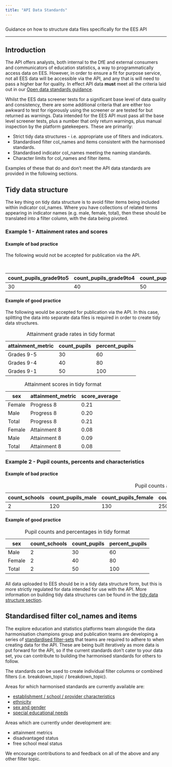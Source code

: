 ```yaml
---
title: "API Data Standards"
---
```


```r
```

<p class="text-muted">Guidance on how to structure data files specifically for the EES API</p>

---

## Introduction

The API offers analysts, both internal to the DfE and external consumers and communicators of education statistics,
a way to programmatically access data on EES. However, in order to ensure a fit for purpose service, not all EES 
data will be accessible via the API, and any that is will need to pass a higher bar for quality. In effect API data
**must** meet all the criteria laid out in our [Open data standards guidance](../statistics-production/ud.qmd).

Whilst the EES data screener tests for a significant base level of data quality and consistency, there are some 
additional criteria that are either too awkward to test for rigorously using the screener or are tested for but
returned as warnings. Data intended for the EES API must pass all the base level screener tests, plus a number
that only return warnings, plus manual inspection by the platform gatekeepers. These are primarily:

- Strict tidy data structures - i.e. appropriate use of filters and indicators.
- Standardised filter col_names and items consistent with the harmonised standards.
- Standardised indicator col_names meeting the naming standards.
- Character limits for col_names and filter items.

Examples of these that do and don't meet the API data standards are provided in the following sections.

## Tidy data structure

The key thing on tidy data structure is to avoid filter items being included within indicator col_names. Where you have collections of related terms appearing in indicator names (e.g. male, female, total), then these should be translated into a filter column, with the data being pivoted.

### Example 1 - Attainment rates and scores

#### Example of bad practice

The following would not be accepted for publication via the API.

::: {.table-responsive}

| count_pupils_grade9to5 | count_pupils_grade9to4 | count_pupils_grade9to1 | percent_pupils_grade9to5 | percent_pupils_grade9to4 | percent_pupils_grade9to1 | progress8_score_male | progress8_score_female | progress8_score |attainment8_score_male | attainment8_score_female | attainment8_score |
|------------------------|------------------------|------------------------|--------------------------|--------------------------|-------------------------|----------------------|------------------------|-----------------|----------------------|------------------------|-----------------|
| 30                     | 40                     | 50                     | 60                       | 80                       | 100                      | 0.2                  | 0.21                   | 0.21            |0.09                  | 0.08                   | 0.10            |

: Attainment grade rates and scores in non-tidy format

:::

#### Example of good practice

The following would be accepted for publication via the API. In this case, splitting the data into separate data files is required in order to create tidy data structures.

::: {.table-responsive}

|attainment_metric   | count_pupils | percent_pupils |
|--------------------|--------------|----------------|
| Grades 9-5         | 30           | 60             |          
| Grades 9-4         | 40           | 80             |         
| Grades 9-1         | 50           | 100            |                  

: Attainment grade rates in tidy format

:::

::: {.table-responsive}

| sex    | attainment_metric | score_average  |
|--------|-------------------|----------------|
| Female | Progress 8        | 0.21           |          
| Male   | Progress 8        | 0.20           |         
| Total  | Progress 8        | 0.21           |                  
| Female | Attainment 8      | 0.08           |          
| Male   | Attainment 8      | 0.09           |         
| Total  | Attainment 8      | 0.08           |                  

: Attainment scores in tidy format

:::

### Example 2 - Pupil counts, percents and characteristics

#### Example of bad practice

::: {.table-responsive}

| count_schools | count_pupils_male | count_pupils_female | count_pupils_total | percent_pupils_male | percent_pupils_female | percent_pupils_total |
|---------------|-------------------|---------------------|--------------------|---------------------|-----------------------|----------------------|
| 2             | 120               | 130                 | 250               | 48                  | 52                    | 100                  |

: Pupil counts and percentages in non-tidy format

:::

#### Example of good practice

::: {.table-responsive}

| sex                | count_schools | count_pupils | percent_pupils |
|--------------------|---------------|--------------|----------------|
| Male               | 2             | 30           | 60             |          
| Female             | 2             | 40           | 80             |         
| Total              | 2             | 50           | 100            |                  

: Pupil counts and percentages in tidy format

:::

###

All data uploaded to EES should be in a tidy data structure form, but this is more strictly regulated for data intended for use with the API. More information on building tidy data structures can be found in the [tidy data structure section](../satistics-production/ud.html#tidy-data-structure).

## Standardised filter col_names and items

The explore education and statistics platforms team alongside the data harmonisation champions group and publication teams are developing a series of [standardised filter-sets](../statistics-production/ud.html#common-harmonised-variables) that teams are required to adhere to when creating data for the API. These are being built iteratively as more data is put forward for the API, so if the current standards don't cater to your data set, you can contribute to building the harmonised standards for others to follow.

The standards can be used to create individual filter columns or combined filters (i.e. breakdown_topic / breakdown_topic).

Areas for which harmonised standards are currently available are:

- [establishment / school / provider characteristics](../statistics-production/ud.html#establishment-characteristics)
- [ethnicity](../statistics-production/ud.html#ethnicity)
- [sex and gender](../statistics-production/ud.html#sex-and-gender)
- [special educational needs](../statistics-production/ud.html#special-educational-needs)

Areas which are currently under development are:

- attainment metrics
- disadvantaged status
- free school meal status

We encourage contributions to and feedback on all of the above and any other filter topic.

